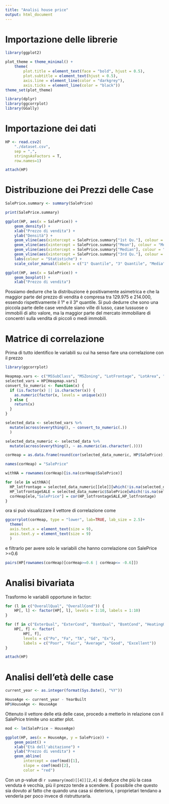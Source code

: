 ```yaml
---
title: "Analisi house price"
output: html_document
---
```


# Importazione delle librerie

``` r
library(ggplot2)

plot_theme = theme_minimal() +
    theme(
        plot.title = element_text(face = "bold", hjust = 0.5),
        plot.subtitle = element_text(hjust = 0.5),
        axis.line = element_line(color = "darkgrey"),
        axis.ticks = element_line(color = "black"))
theme_set(plot_theme)

library(dplyr)
library(ggcorrplot)
library(GGally)
```

# Importazione dei dati

``` r
HP <- read.csv2(
    "./dataset.csv",
    sep = ",", 
    stringsAsFactors = T,
    row.names=1)

attach(HP)
```

# Distribuzione dei Prezzi delle Case

``` r
SalePrice.summary <- summary(SalePrice)

print(SalePrice.summary)
```

``` r
ggplot(HP, aes(x = SalePrice)) +
    geom_density() +
    xlab("Prezzo di vendita") +
    ylab("Densità") +
    geom_vline(aes(xintercept = SalePrice.summary["1st Qu."], colour = "1° Quantile"), linetype = "dashed") +
    geom_vline(aes(xintercept = SalePrice.summary["Mean"], colour = "Media"), linetype = "dashed") +
    geom_vline(aes(xintercept = SalePrice.summary["Median"], colour = "Mediana"), linetype = "dashed") +
    geom_vline(aes(xintercept = SalePrice.summary["3rd Qu."], colour = "3° Quantile"), linetype = "dashed") +
    labs(colour = "Statistiche") +
    scale_color_manual(labels = c("1° Quantile", "3° Quantile", "Media", "Mediana"), values = c("green", "darkgreen", "red", "blue"))
```
``` r
ggplot(HP, aes(x = SalePrice)) +
    geom_boxplot() +
    xlab("Prezzo di vendita")
```

Possiamo dedurre che la distribuzione è positivamente asimetrica e che la maggior parte del prezzo di vendita è compresa tra 129.975 e 214.000, essendo rispettivamente il 1° e il 3° quantile.
Si può dedurre che sono una piccola parte delle case vendute siano ville di lusso, case lussuose o immobili di alto valore, ma la maggior parte del mercato immobiliare di concentri sulla vendita di piccoli o medi immobili.

# Matrice di correlazione

Prima di tutto identifico le variabili su cui ha senso fare una correlazione con il prezzo
``` r
library(ggcorrplot)

Heapmap.vars <- c("MSSubClass", "MSZoning", "LotFrontage", "LotArea", "LotShape", "LotConfig", "Neighborhood", "BldgType", "HouseStyle", "OverallQual", "OverallCond", "YearBuilt", "YearRemodAdd", "Exterior1st", "ExterQual", "ExterCond", "Foundation", "BsmtQual", "BsmtCond", "BsmtExposure", "BsmtFinSF1", "BsmtFinSF2", "TotalBsmtSF", "HeatingQC", "X1stFlrSF", "X2ndFlrSF", "GrLivArea", "FullBath", "HalfBath", "BedroomAbvGr", "KitchenQual", "TotRmsAbvGrd", "GarageType", "GarageCars", "GarageArea", "GarageQual", "GarageCond", "OpenPorchSF", "EnclosedPorch", "ScreenPorch", "Fence", "MiscFeature", "MiscVal", "MoSold", "YrSold", "SalePrice")
selected_vars = HP[Heapmap.vars]
convert_to_numeric <- function(x) {
  if (is.factor(x) || is.character(x)) {
    as.numeric(factor(x, levels = unique(x)))
  } else {
    return(x)
  }
}

selected_data <- selected_vars %>%
  mutate(across(everything(), ~ convert_to_numeric(.))
  )

selected_data_numeric <- selected_data %>%
  mutate(across(everything(), ~ as.numeric(as.character(.))))

corHeap = as.data.frame(round(cor(selected_data_numeric, HP$SalePrice),2))

names(corHeap) = "SalePrice"

withNA = rownames(corHeap)[is.na(corHeap$SalePrice)]

for (ele in withNA){
  HP_lotfrontage = selected_data_numeric[[ele]][which(!is.na(selected_data_numeric[[ele]]))]
  HP_lotfrontageSALE = selected_data_numeric$SalePrice[which(!is.na(selected_data_numeric[[ele]]))]
  corHeap[ele,"SalePrice"] = cor(HP_lotfrontageSALE,HP_lotfrontage)
}
```

ora si può visualizzare il vettore di correlazione come
``` r
ggcorrplot(corHeap, type = "lower", lab=TRUE, lab_size = 2.5)+
  theme(
  axis.text.x = element_text(size = 9),
  axis.text.y = element_text(size = 9)
  )
```

e filtrarlo per avere solo le variabili che hanno correlazione con SalePrice >=0.6
``` r
pairs(HP[rownames(corHeap)[corHeap>=0.6 | corHeap<= -0.6]])
```


# Analisi bivariata

Trasformo le variabili opportune in factor:
```r
for (l in c("OverallQual", "OverallCond")) {
    HP[, l] <- factor(HP[, l], levels = 1:10, labels = 1:10)
}

for (f in c("ExterQual", "ExterCond", "BsmtQual", "BsmtCond", "HeatingQC", "KitchenQual", "GarageQual", "GarageCond")) {
    HP[, f] <- factor(
        HP[, f],
        levels = c("Po", "Fa", "TA", "Gd", "Ex"),
        labels = c("Poor", "Fair", "Average", "Good", "Excellent"))
}

attach(HP)
```

# Analisi dell'età delle case

``` r
current_year <- as.integer(format(Sys.Date(), "%Y"))

HouseAge <- current_year - YearBuilt
HP$HouseAge <- HouseAge
```

Ottenuto il vettore delle età delle case, procedo a metterlo in relazione con il SalePrice trimite uno scatter plot.

``` r
mod <- lm(SalePrice ~ HouseAge)

ggplot(HP, aes(x = HouseAge, y = SalePrice)) +
    geom_point() +
    xlab("Età dell'abitazione") +
    ylab("Prezzo di vendita") +
    geom_abline(
        intercept = coef(mod)[1], 
        slope = coef(mod)[2],
        color = "red")
```

Con un p-value di `r summary(mod)[[4]][2,4]` si deduce che più la casa venduta è vecchia, più il prezzo tende a scendere. È possibile che questo sia dovuto al fatto che quando una casa si deteriora, i proprietari tendano a venderla per poco invece di ristrutturarla.

